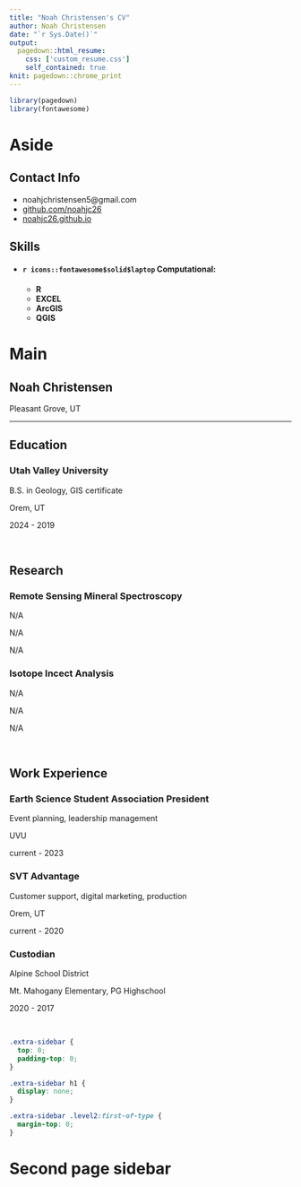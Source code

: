 ```yaml
---
title: "Noah Christensen's CV"
author: Noah Christensen
date: "`r Sys.Date()`"
output:
  pagedown::html_resume:
    css: ['custom_resume.css']
    self_contained: true
knit: pagedown::chrome_print
---
```

```r
library(pagedown)
library(fontawesome)
```

Aside
================================================================================



Contact Info {#contact}
--------------------------------------------------------------------------------

- <i class="fa fa-envelope"></i> noahjchristensen5@gmail.com
- <i class="fa fa-github"></i> [github.com/noahjc26](https://github.com/noahjc26)
- <i class="fa fa-home"></i> [noahjc26.github.io](https://noahjc26.github.io)

Skills {#skills}
--------------------------------------------------------------------------------

- #### `r icons::fontawesome$solid$laptop` Computational:

  - **R**
  - **EXCEL**
  - **ArcGIS**
  - **QGIS**






Main
================================================================================

Noah Christensen {#title}
--------------------------------------------------------------------------------

Pleasant Grove, UT

--------------------------------------------------------------------------------



Education {data-icon=graduation-cap data-concise=true}
--------------------------------------------------------------------------------

### Utah Valley University

B.S. in Geology, GIS certificate

Orem, UT

2024 - 2019



<br>



Research {data-icon=chalkboard-teacher}
--------------------------------------------------------------------------------

### Remote Sensing Mineral Spectroscopy 

N/A

N/A

N/A

### Isotope Incect Analysis

N/A

N/A

N/A


<br>

Work Experience {data-icon=briefcase} 
--------------------------------------------------------------------------------

### Earth Science Student Association President

Event planning, leadership management

UVU

current - 2023

### SVT Advantage

Customer support, digital marketing, production

Orem, UT

current - 2020

### Custodian

Alpine School District

Mt. Mahogany Elementary,
PG Highschool

2020 - 2017

		
<br>


```css
.extra-sidebar {
  top: 0;
  padding-top: 0;
}

.extra-sidebar h1 {
  display: none;
}

.extra-sidebar .level2:first-of-type {
  margin-top: 0;
}
```

Second page sidebar {.aside .extra-sidebar}
================================================================================
